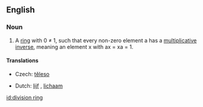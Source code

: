 ==English==
{{wikipedia}}

===Noun===
{{en-noun|sg=[[division]] [[ring]]}}

# {{algebra}} A [[ring]] with 0 ≠ 1, such that every non-zero element a has a [[multiplicative inverse]], meaning an element x with ax = xa = 1.

====Translations====
{{trans-top|algebraic concept}}
* Czech: [[těleso]] {{n}}
{{trans-mid}}
* Dutch: [[lijf]] {{n}}, [[lichaam]] {{n}}
{{trans-bottom}}

[[id:division ring]]
